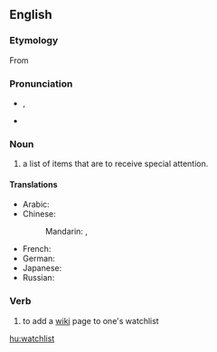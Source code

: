 {{wikipedia}}
{{selfref|For help on watchlist, see [[m:Watchlist|Watchlist]] on Meta-Wiki.}}
==English==

===Etymology===
From {{compound|watch|list}}

===Pronunciation===
* {{a|UK}} {{IPA|/ˈwɒtʃˌlɪst/}}, {{SAMPA|/"wQtS%lIst/}}
* {{audio|en-us-watchlist.ogg|Audio (US)}}

===Noun===
{{en-noun}}

# a list of items that are to receive special attention.

====Translations====
{{trans-top|list for special attention}}
* Arabic: {{t|ar|قائمة مراقبتي|f|tr=qaa'ima muraaqabati|sc=Arab}}
* Chinese:
*: Mandarin: {{t|zh|監視列表|sc=Hani}}, {{t|zh|监视列表|tr=jiānshì lièbiǎo|sc=Hani}}
{{trans-mid}}
* French: {{t-|fr|liste de suivi|f}}
* German: {{t-|de|Beobachtungsliste|f}}
* Japanese: {{t|ja|ウォッチリスト|tr=wotchirisuto|sc=Jpan}}
* Russian: {{t|ru|список наблюдения|m|tr=spísok nabljudénija|sc=Cyrl}}
{{trans-bottom}}

===Verb===
{{en-verb}}

# {{Wiktionary and WMF jargon}} to add a [[wiki]] page to one's watchlist

[[hu:watchlist]]